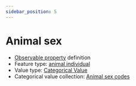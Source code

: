 ```yaml
---
sidebar_position: 5
---
```



# Animal sex

- [Observable property](/viewers/dawe-vocabs?uri=https://linked.data.gov.au/def/nrm/f4c15951-a967-4f88-bec0-8243b2b68d6d) definition
- Feature type: [animal individual](http://linked.data.gov.au/def/tern-cv/ecb855ed-50e1-4299-8491-861759ef40b7)
- Value type: [Categorical Value](https://w3id.org/tern/ontologies/tern/CategoricalValue)
- Categorical value collection: [Animal sex codes](/viewers/dawe-vocabs?uri=https://linked.data.gov.au/def/nrm/fcc3a1e1-3e35-4a4f-bd44-eface035025c)

<Example
  protocolModule="opportunistic-observations"
  observableProperty="https://linked.data.gov.au/def/nrm/f4c15951-a967-4f88-bec0-8243b2b68d6d"
/>
